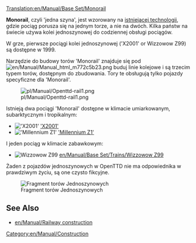 [[Translation:en/Manual/Base Set/Monorail]]
{{en/Manual/Base Set/Types of railways}}

'''Monorail''', czyli 'jedna szyna', jest wzorowany na [https://www.wikipedia.org/wiki/Monorail istniejącej technologii], gdzie pociąg porusza się na jednym torze, a nie na dwóch. Kilka państw na świecie używa kolei jednoszynowej do codziennej obsługi pociągów.

W grze, pierwsze pociągi kolei jednoszynowej ('X2001' or Wizzowow Z99) są dostępne w 1999.

Narzędzie do budowy torów 'Monorail' znajduje się pod [[File:en/Manual/Manual html m772c5b23.png]] buduj linie kolejowe i są trzecim typem torów, dostępnym do zbudowania. Tory te obsługują tylko pojazdy specyficzne dla 'Monorail'.

[[File:pl/Manual/Openttd-rail1.png|none]]

Istnieją dwa pociągi 'Monorail' dostępne w klimacie umiarkowanym, subarktycznym i tropikalnym:
*[[File:en/Manual/Base Set/Trains/X2001.png|'X2001']] [[en/Manual/Base Set/Trains/X2001|'X2001']]
*[[File:en/Manual/Base Set/Trains/Millenniumz1.png|'Millennium Z1']] [[en/Manual/Base Set/Trains/Millennium Z1|'Millennium Z1']]
I jeden pociąg w klimacie zabawkowym:
*[[File:en/Manual/Base Set/Trains/Wizzowowz99.png|Wizzowow Z99]] [[en/Manual/Base Set/Trains/Wizzowow Z99]]

Żaden z pojazdów jednoszynowych w OpenTTD nie ma odpowiednika w prawdziwym życiu, są one czysto fikcyjne.

[[File:en/Manual/Base Set/MonorialTemp.png|none|frame|Fragment torów Jednoszynowych]]

==See Also==
*[[en/Manual/Railway construction]]

[[Category:en/Manual/Construction]]